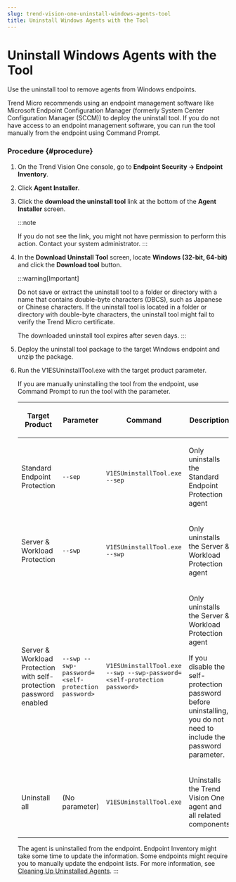 ```yaml
---
slug: trend-vision-one-uninstall-windows-agents-tool
title: Uninstall Windows Agents with the Tool
---
```

# Uninstall Windows Agents with the Tool

Use the uninstall tool to remove agents from Windows endpoints.

Trend Micro recommends using an endpoint management software like Microsoft Endpoint Configuration Manager (formerly System Center Configuration Manager (SCCM)) to deploy the uninstall tool. If you do not have access to an endpoint management software, you can run the tool manually from the endpoint using Command Prompt.

### Procedure {#procedure}

1.  On the Trend Vision One console, go to **Endpoint Security → Endpoint Inventory**.

2.  Click **Agent Installer**.

3.  Click the **download the uninstall tool** link at the bottom of the **Agent Installer** screen.

    :::note

    If you do not see the link, you might not have permission to perform this action. Contact your system administrator.
    :::

4.  In the **Download Uninstall Tool** screen, locate **Windows (32-bit, 64-bit)** and click the **Download tool** button.

    :::warning[Important]

    Do not save or extract the uninstall tool to a folder or directory with a name that contains double-byte characters (DBCS), such as Japanese or Chinese characters. If the uninstall tool is located in a folder or directory with double-byte characters, the uninstall tool might fail to verify the Trend Micro certificate.

    The downloaded uninstall tool expires after seven days.
    :::

5.  Deploy the uninstall tool package to the target Windows endpoint and unzip the package.

6.  Run the V1ESUninstallTool.exe with the target product parameter.

    If you are manually uninstalling the tool from the endpoint, use Command Prompt to run the tool with the parameter.

    <table>
    <colgroup>
    <col style="width: 25%" />
    <col style="width: 25%" />
    <col style="width: 25%" />
    <col style="width: 25%" />
    </colgroup>
    <thead>
    <tr>
    <th><p>Target Product</p></th>
    <th><p>Parameter</p></th>
    <th><p>Command</p></th>
    <th><p>Description</p></th>
    </tr>
    </thead>
    <tbody>
    <tr>
    <td><p>Standard Endpoint Protection</p></td>
    <td><p><code>--sep</code></p></td>
    <td><p><code>V1ESUninstallTool.exe --sep</code></p></td>
    <td><p>Only uninstalls the Standard Endpoint Protection agent</p></td>
    </tr>
    <tr>
    <td><p>Server &amp; Workload Protection</p></td>
    <td><p><code>--swp</code></p></td>
    <td><p><code>V1ESUninstallTool.exe --swp</code></p></td>
    <td><p>Only uninstalls the Server &amp; Workload Protection agent</p></td>
    </tr>
    <tr>
    <td><p>Server &amp; Workload Protection with self-protection password enabled</p></td>
    <td><p><code>--swp --swp-password=&lt;self-protection password&gt;</code></p></td>
    <td><p><code>V1ESUninstallTool.exe --swp --swp-password=&lt;self-protection password&gt;</code></p></td>
    <td><p>Only uninstalls the Server &amp; Workload Protection agent</p>
    <p>If you disable the self-protection password before uninstalling, you do not need to include the password parameter.</p></td>
    </tr>
    <tr>
    <td><p>Uninstall all</p></td>
    <td><p>(No parameter)</p></td>
    <td><p><code>V1ESUninstallTool.exe</code></p></td>
    <td><p>Uninstalls the Trend Vision One agent and all related components</p></td>
    </tr>
    </tbody>
    </table>

    The agent is uninstalled from the endpoint. Endpoint Inventory might take some time to update the information. Some endpoints might require you to manually update the endpoint lists. For more information, see [Cleaning Up Uninstalled Agents](cleaning-up-uninstalled-agents.mdx).
:::
